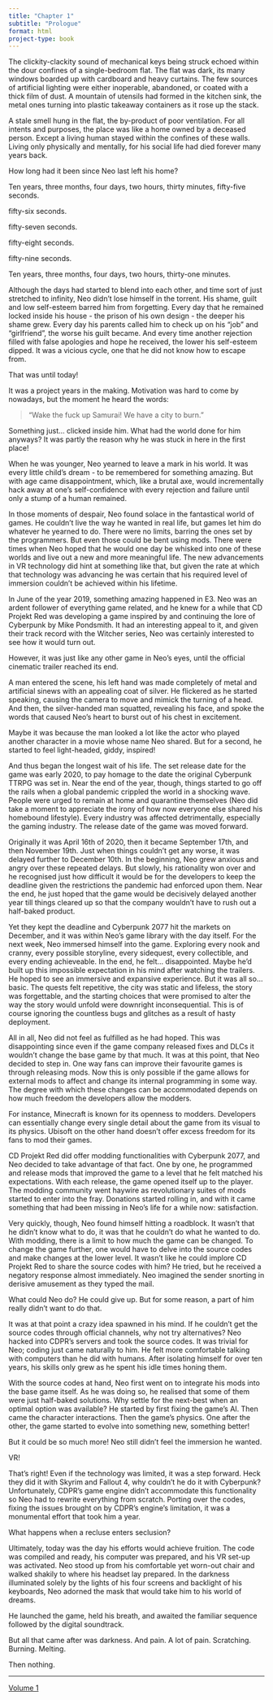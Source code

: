 ```yaml
---
title: "Chapter 1"
subtitle: "Prologue"
format: html
project-type: book
---
```


The clickity-clackity sound of mechanical keys being struck echoed within the dour confines of a single-bedroom flat. The flat was dark, its many windows boarded up with cardboard and heavy curtains. The few sources of artificial lighting were either inoperable, abandoned, or coated with a thick film of dust. A mountain of utensils had formed in the kitchen sink, the metal ones turning into plastic takeaway containers as it rose up the stack.

A stale smell hung in the flat, the by-product of poor ventilation. For all intents and purposes, the place was like a home owned by a deceased person. Except a living human stayed within the confines of these walls. Living only physically and mentally, for his social life had died forever many years back.

How long had it been since Neo last left his home?

Ten years, three months, four days, two hours, thirty minutes, fifty-five seconds.

fifty-six seconds.

fifty-seven seconds.

fifty-eight seconds.

fifty-nine seconds.

Ten years, three months, four days, two hours, thirty-one minutes.

Although the days had started to blend into each other, and time sort of just stretched to infinity, Neo didn't lose himself in the torrent. His shame, guilt and low self-esteem barred him from forgetting. Every day that he remained locked inside his house - the prison of his own design - the deeper his shame grew. Every day his parents called him to check up on his "job" and "girlfriend", the worse his guilt became. And every time another rejection filled with false apologies and hope he received, the lower his self-esteem dipped. It was a vicious cycle, one that he did not know how to escape from.

That was until today!

It was a project years in the making. Motivation was hard to come by nowadays, but the moment he heard the words: 

> "Wake the fuck up Samurai! We have a city to burn."

Something just... clicked inside him. What had the world done for him anyways? It was partly the reason why he was stuck in here in the first place! 

When he was younger, Neo yearned to leave a mark in his world. It was every little child's dream - to be remembered for something amazing. But with age came disappointment, which, like a brutal axe, would incrementally hack away at one's self-confidence with every rejection and failure until only a stump of a human remained. 

In those moments of despair, Neo found solace in the fantastical world of games. He couldn't live the way he wanted in real life, but games let him do whatever he yearned to do. There were no limits, barring the ones set by the programmers. But even those could be bent using mods. There were times when Neo hoped that he would one day be whisked into one of these worlds and live out a new and more meaningful life. The new advancements in VR technology did hint at something like that, but given the rate at which that technology was advancing he was certain that his required level of immersion couldn't be achieved within his lifetime.

In June of the year 2019, something amazing happened in E3. Neo was an ardent follower of everything game related, and he knew for a while that CD Projekt Red was developing a game inspired by and continuing the lore of Cyberpunk by Mike Pondsmith. It had an interesting appeal to it, and given their track record with the Witcher series, Neo was certainly interested to see how it would turn out.

However, it was just like any other game in Neo's eyes, until the official cinematic trailer reached its end.

A man entered the scene, his left hand was made completely of metal and artificial sinews with an appealing coat of silver. He flickered as he started speaking, causing the camera to move and mimick the turning of a head. And then, the silver-handed man squatted, revealing his face, and spoke the words that caused Neo's heart to burst out of his chest in excitement.

Maybe it was because the man looked a lot like the actor who played another character in a movie whose name Neo shared. But for a second, he started to feel light-headed, giddy, inspired!

And thus began the longest wait of his life. The set release date for the game was early 2020, to pay homage to the date the original Cyberpunk TTRPG was set in. Near the end of the year, though, things started to go off the rails when a global pandemic crippled the world in a shocking wave. People were urged to remain at home and quarantine themselves (Neo did take a moment to appreciate the irony of how now everyone else shared his homebound lifestyle). Every industry was affected detrimentally, especially the gaming industry. The release date of the game was moved forward.

Originally it was April 16th of 2020, then it became September 17th, and then November 19th. Just when things couldn't get any worse, it was delayed further to December 10th. In the beginning, Neo grew anxious and angry over these repeated delays. But slowly, his rationality won over and he recognised just how difficult it would be for the developers to keep the deadline given the restrictions the pandemic had enforced upon them. Near the end, he just hoped that the game would be decisively delayed another year till things cleared up so that the company wouldn't have to rush out a half-baked product.

Yet they kept the deadline and Cyberpunk 2077 hit the markets on December, and it was within Neo's game library with the day itself. For the next week, Neo immersed himself into the game. Exploring every nook and cranny, every possible storyline, every sidequest, every collectible, and every ending achieveable. In the end, he felt... disappointed. Maybe he'd built up this impossible expectation in his mind after watching the trailers. He hoped to see an immersive and expansive experience. But it was all so... basic. The quests felt repetitive, the city was static and lifeless, the story was forgettable, and the starting choices that were promised to alter the way the story would unfold were downright inconsequential. This is of course ignoring the countless bugs and glitches as a result of hasty deployment.

All in all, Neo did not feel as fulfilled as he had hoped. This was disappointing since even if the game company released fixes and DLCs it wouldn't change the base game by that much. It was at this point, that Neo decided to step in. One way fans can improve their favourite games is through releasing mods. Now this is only possible if the game allows for external mods to affect and change its internal programming in some way. The degree with which these changes can be accommodated depends on how much freedom the developers allow the modders.

For instance, Minecraft is known for its openness to modders. Developers can essentially change every single detail about the game from its visual to its physics. Ubisoft on the other hand doesn't offer excess freedom for its fans to mod their games.

CD Projekt Red did offer modding functionalities with Cyberpunk 2077, and Neo decided to take advantage of that fact. One by one, he programmed and release mods that improved the game to a level that he felt matched his expectations. With each release, the game opened itself up to the player. The modding community went haywire as revolutionary suites of mods started to enter into the fray. Donations started rolling in, and with it came something that had been missing in Neo's life for a while now: satisfaction.

Very quickly, though, Neo found himself hitting a roadblock. It wasn't that he didn't know what to do, it was that he couldn't do what he wanted to do. With modding, there is a limit to how much the game can be changed. To change the game further, one would have to delve into the source codes and make changes at the lower level. It wasn't like he could implore CD Projekt Red to share the source codes with him? He tried, but he received a negatory response almost immediately. Neo imagined the sender snorting in derisive amusement as they typed the mail.

What could Neo do? He could give up. But for some reason, a part of him really didn't want to do that.

It was at that point a crazy idea spawned in his mind. If he couldn't get the source codes through official channels, why not try alternatives? Neo hacked into CDPR's servers and took the source codes. It was trivial for Neo; coding just came naturally to him. He felt more comfortable talking with computers than he did with humans. After isolating himself for over ten years, his skills only grew as he spent his idle times honing them.

With the source codes at hand, Neo first went on to integrate his mods into the base game itself. As he was doing so, he realised that some of them were just half-baked solutions. Why settle for the next-best when an optimal option was available? He started by first fixing the game's AI. Then came the character interactions. Then the game's physics. One after the other, the game started to evolve into something new, something better!

But it could be so much more! Neo still didn't feel the immersion he wanted.

VR!

That's right! Even if the technology was limited, it was a step forward. Heck they did it with Skyrim and Fallout 4, why couldn't he do it with Cyberpunk? Unfortunately, CDPR's game engine didn't accommodate this functionality so Neo had to rewrite everything from scratch. Porting over the codes, fixing the issues brought on by CDPR's engine's limitation, it was a monumental effort that took him a year.

What happens when a recluse enters seclusion?

Ultimately, today was the day his efforts would achieve fruition. The code was compiled and ready, his computer was prepared, and his VR set-up was activated. Neo stood up from his comfortable yet worn-out chair and walked shakily to where his headset lay prepared. In the darkness illuminated solely by the lights of his four screens and backlight of his keyboards, Neo adorned the mask that would take him to his world of dreams.

He launched the game, held his breath, and awaited the familiar sequence followed by the digital soundtrack.

But all that came after was darkness. And pain. A lot of pain. Scratching. Burning. Melting.

Then nothing.

____

[Volume 1](./index.qmd)